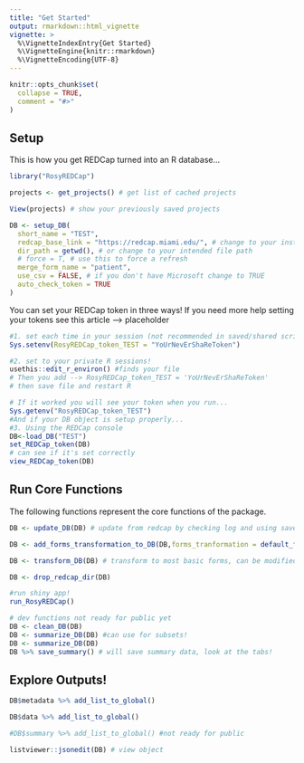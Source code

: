 ```yaml
---
title: "Get Started"
output: rmarkdown::html_vignette
vignette: >
  %\VignetteIndexEntry{Get Started}
  %\VignetteEngine{knitr::rmarkdown}
  %\VignetteEncoding{UTF-8}
---
```


```r
knitr::opts_chunk$set(
  collapse = TRUE,
  comment = "#>"
)
```

## Setup

This is how you get REDCap turned into an R database...

```r
library("RosyREDCap")

projects <- get_projects() # get list of cached projects

View(projects) # show your previously saved projects

DB <- setup_DB(
  short_name = "TEST",
  redcap_base_link = "https://redcap.miami.edu/", # change to your institutions link
  dir_path = getwd(), # or change to your intended file path
  # force = T, # use this to force a refresh
  merge_form_name = "patient",
  use_csv = FALSE, # if you don't have Microsoft change to TRUE
  auto_check_token = TRUE
)
```

You can set your REDCap token in three ways! If you need more help setting your tokens see this article --> placeholder

```r
#1. set each time in your session (not recommended in saved/shared scripts!)
Sys.setenv(RosyREDCap_token_TEST = "YoUrNevErShaReToken")

#2. set to your private R sessions!
usethis::edit_r_environ() #finds your file
# Then you add --> RosyREDCap_token_TEST = 'YoUrNevErShaReToken'
# then save file and restart R

# If it worked you will see your token when you run...
Sys.getenv("RosyREDCap_token_TEST")
#And if your DB object is setup properly...
#3. Using the REDCap console
DB<-load_DB("TEST")
set_REDCap_token(DB)
# can see if it's set correctly
view_REDCap_token(DB)
```

## Run Core Functions

The following functions represent the core functions of the package.

```r

DB <- update_DB(DB) # update from redcap by checking log and using saved object 

DB <- add_forms_transformation_to_DB(DB,forms_tranformation = default_forms_transformation(DB))

DB <- transform_DB(DB) # transform to most basic forms, can be modified

DB <- drop_redcap_dir(DB)

#run shiny app!
run_RosyREDCap()

# dev functions not ready for public yet
DB <- clean_DB(DB)
DB <- summarize_DB(DB) #can use for subsets!
DB <- summarize_DB(DB)
DB %>% save_summary() # will save summary data, look at the tabs!
```

## Explore Outputs!


```r

DB$metadata %>% add_list_to_global()

DB$data %>% add_list_to_global()

#DB$summary %>% add_list_to_global() #not ready for public

listviewer::jsonedit(DB) # view object
```
